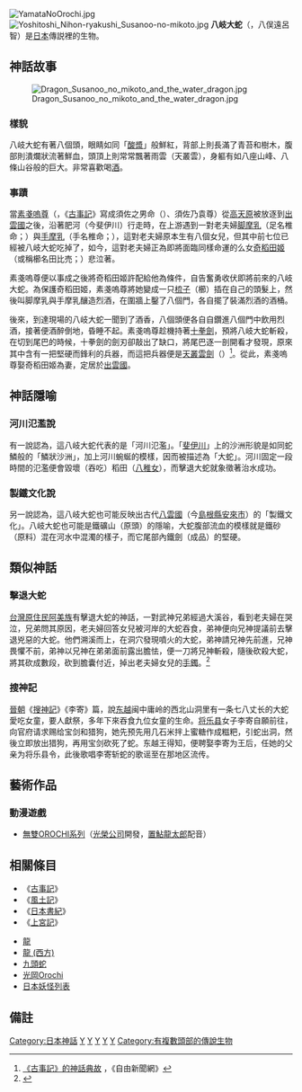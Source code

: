 {{Japanese|japanese=八岐大蛇|kana=やまたのおろち|romaji=Yamata no Orochi}}
[[File:YamataNoOrochi.jpg|thumb]]
[[File:Yoshitoshi_Nihon-ryakushi_Susanoo-no-mikoto.jpg|thumb]]
'''八岐大蛇'''（{{lang|ja|やまた の おろち}}，八俣遠呂智）是[[日本|日本]]傳説裡的生物。

== 神話故事 ==
[[File:Dragon_Susanoo_no_mikoto_and_the_water_dragon.jpg|thumb]]

=== 樣貌 ===
八岐大蛇有著八個頭，眼睛如同「[[酸漿|酸漿]]」般鮮紅，背部上則長滿了青苔和樹木，腹部則潰爛狀流著鮮血，頭頂上則常常飄著雨雲（天叢雲），身軀有如八座山峰、八條山谷般的巨大。非常喜歡喝[[酒|酒]]。

=== 事蹟 ===
當[[素戔嗚尊|素戔嗚尊]]（{{lang|ja|すさのを の みこと}}，《[[古事記|古事記]]》寫成須佐之男命（{{lang|ja|すさのを の みこと}}）、須佐乃袁尊）從[[高天原|高天原]]被放逐到[[出雲國|出雲國]]之後，沿著肥河（今斐伊川）行走時，在上游遇到一對老夫婦[[脚摩乳|脚摩乳]]（足名椎命；{{lang|ja|あしなつち}}）與[[手摩乳|手摩乳]]（手名椎命；{{lang|ja|てなつち}}），這對老夫婦原本生有八個女兒，但其中前七位已經被八岐大蛇吃掉了，如今，這對老夫婦正為即將面臨同樣命運的么女[[櫛名田比賣|奇稻田姬]]（或稱櫛名田比売；{{lang|ja|くしなたひめ}}）悲泣著。

素戔嗚尊便以事成之後將奇稻田姬許配給他為條件，自告奮勇收伏即將前來的八岐大蛇。為保護奇稻田姬，素戔嗚尊將她變成一只[[梳子|梳子]]（櫛）插在自己的頭髮上，然後叫脚摩乳與手摩乳釀造烈酒，在圍牆上鑿了八個門，各自擺了裝滿烈酒的酒桶。

後來，到達現場的八岐大蛇一聞到了酒香，八個頭便各自自鑽進八個門中飲用烈酒，接著便酒醉倒地，昏睡不起。素戔嗚尊趁機持著[[十握劍|十拳劍]]，預將八岐大蛇斬殺，在切到尾巴的時候，十拳劍的劍刃卻敲出了缺口，將尾巴逐一剖開看才發現，原來其中含有一把堅硬而鋒利的兵器，而這把兵器便是[[天叢雲劍|天叢雲劍]]（{{lang|ja|あまのむらくも の つるぎ}}）<ref>[http://www.libertytimes.com.tw/2004/new/mar/3/life/young-2.htm 《古事記》的神話典故] {{Wayback|url=http://www.libertytimes.com.tw/2004/new/mar/3/life/young-2.htm |date=20070125200607 }}，《自由新聞網》</ref>。從此，素戔嗚尊娶奇稻田姬為妻，定居於[[出雲國|出雲國]]。

== 神話隱喻 ==
=== 河川氾濫說 ===
有一說認為，這八岐大蛇代表的是「河川氾濫」。「[[斐伊川|斐伊川]]」上的沙洲形貌是如同蛇鱗般的「鱗狀沙洲」，加上河川蜿蜒的模樣，因而被描述為「大蛇」。河川固定一段時間的氾濫便會毀壞（吞吃）稻田（[[八稚女|八稚女]]），而擊退大蛇就象徵著治水成功。

=== 製鐵文化說 ===
另一說認為，這八岐大蛇也可能反映出古代[[八雲國|八雲國]]（今[[島根縣|島根縣]][[安來市|安來市]]）的「製鐵文化」。八岐大蛇也可能是鐵礦山（原頭）的隱喻，大蛇腹部流血的模樣就是鐵砂（原料）混在河水中混濁的樣子，而它尾部內鐵劍（成品）的堅硬。

==類似神話==
===擊退大蛇===
[[台灣原住民|台灣原住民]][[阿美族|阿美族]]有擊退大蛇的神話，一對武神兄弟經過大溪谷，看到老夫婦在哭泣，兄弟問其原因，老夫婦回答女兒被河岸的大蛇吞食，弟神便向兄神提議前去擊退兇惡的大蛇。他們溯溪而上，在洞穴發現噴火的大蛇，弟神請兄神先前進，兄神畏懼不前，弟神以兄神在弟弟面前露出膽怯，便一刀將兄神斬殺，隨後砍殺大蛇，將其砍成數段，砍到膽囊付近，掉出老夫婦女兒的[[手鐲|手鐲]]。<ref>{{cite book|title=臺灣高砂族之音樂|author=[[黑澤隆朝|黑澤隆朝]]原著，王櫻芬主編|date=2019|publisher=國立傳統藝術中心臺灣音樂館、南天書局|isbn=9789576389337|location=台灣|language=zh-tw}}</ref>

===搜神記===
[[晉朝|晉朝]]《[[搜神記|搜神記]]》《李寄》篇，說[[东越|东越]]闽中庸岭的西北山洞里有一条七八丈长的大蛇愛吃女童，要人獻祭，多年下來吞食九位女童的生命。[[将乐县|将乐县]]女子李寄自願前往，向官府请求赐给宝剑和猎狗，她先预先用几石米拌上蜜糖作成糍粑，引蛇出洞，然後立即放出猎狗，再用宝剑砍死了蛇。东越王得知，便聘娶李寄为王后，任她的父亲为将乐县令，此後歌唱李寄斩蛇的歌谣至在那地区流传。

==藝術作品==
=== 動漫遊戲 ===
* [[無雙OROCHI系列|無雙OROCHI系列]]（[[光榮公司|光榮公司]]開發，[[置鮎龍太郎|置鮎龍太郎]]配音）

== 相關條目 ==
{{col-begin}}
{{col-break}}
*《[[古事記|古事記]]》
*《[[風土記|風土記]]》
*《[[日本書紀|日本書紀]]》
*《[[上宮記|上宮記]]》
{{col-break}}
*[[龍|龍]]
*[[龍_(西方)|龍 (西方)]]
*[[九頭蛇|九頭蛇]]
*[[光岡Orochi|光岡Orochi]]
*[[日本妖怪列表|日本妖怪列表]]
{{col-end}}

== 備註 ==
{{reflist}}

{{Portal|神道|Shinto torii icon vermillion.svg}}
{{wikisource}}
{{日本神話}}

[[Category:日本神話|Category:日本神話]]
[[Category:日本傳說生物|Y]]
[[Category:神話傳說中的蛇|Y]]
[[Category:灵兽|Y]]
[[Category:河川神|Y]]
[[Category:岛根县的妖怪|Y]]
[[Category:有複數頭部的傳說生物|Category:有複數頭部的傳說生物]]